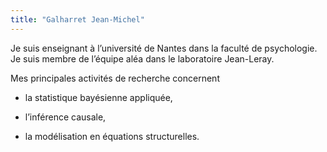 ```yaml
---
title: "Galharret Jean-Michel"
---
```


Je suis enseignant à l'université de Nantes dans la faculté de psychologie. 
Je suis membre de l'équipe aléa dans le laboratoire Jean-Leray.

Mes principales activités de recherche concernent 

- la statistique bayésienne appliquée,

- l'inférence causale,

- la modélisation en équations structurelles.
